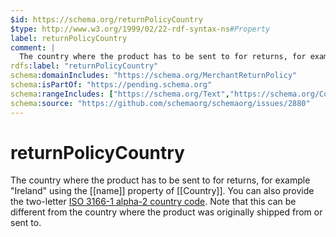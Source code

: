 ```yaml
---
$id: https://schema.org/returnPolicyCountry
$type: http://www.w3.org/1999/02/22-rdf-syntax-ns#Property
label: returnPolicyCountry
comment: |
  The country where the product has to be sent to for returns, for example "Ireland" using the [[name]] property of [[Country]]. You can also provide the two-letter [ISO 3166-1 alpha-2 country code](http://en.wikipedia.org/wiki/ISO_3166-1). Note that this can be different from the country where the product was originally shipped from or sent to.
rdfs:label: "returnPolicyCountry"
schema:domainIncludes: "https://schema.org/MerchantReturnPolicy"
schema:isPartOf: "https://pending.schema.org"
schema:rangeIncludes: ["https://schema.org/Text","https://schema.org/Country"]
schema:source: "https://github.com/schemaorg/schemaorg/issues/2880"
---
```


# returnPolicyCountry

The country where the product has to be sent to for returns, for example "Ireland" using the [[name]] property of [[Country]]. You can also provide the two-letter [ISO 3166-1 alpha-2 country code](http://en.wikipedia.org/wiki/ISO_3166-1). Note that this can be different from the country where the product was originally shipped from or sent to.

